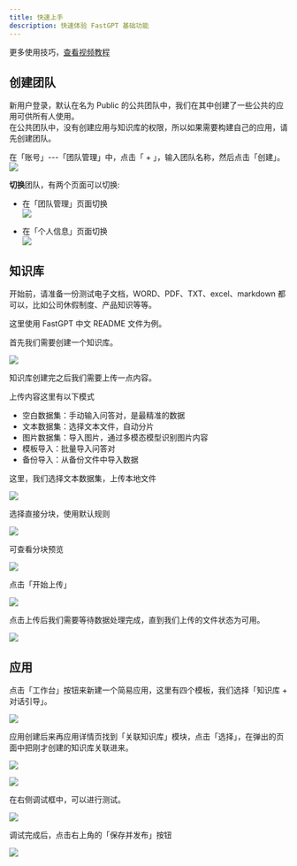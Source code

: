 ```yaml
---
title: 快速上手
description: 快速体验 FastGPT 基础功能
---
```


更多使用技巧，[查看视频教程](https://www.bilibili.com/video/BV1sH4y1T7s9)


## 创建团队
新用户登录，默认在名为 Public 的公共团队中，我们在其中创建了一些公共的应用可供所有人使用。  
在公共团队中，没有创建应用与知识库的权限，所以如果需要构建自己的应用，请先创建团队。

在「账号」---「团队管理」中，点击「 + 」，输入团队名称，然后点击「创建」。
![](/imgs/create-team.png)

**切换**团队，有两个页面可以切换:
- 在「团队管理」页面切换  
  ![](/imgs/switch-team1.png)

- 在「个人信息」页面切换  
  ![](/imgs/switch-team2.png)

## 知识库

开始前，请准备一份测试电子文档，WORD、PDF、TXT、excel、markdown 都可以，比如公司休假制度、产品知识等等。

这里使用 FastGPT 中文 README 文件为例。

首先我们需要创建一个知识库。

![](/imgs/create-rep.png)

知识库创建完之后我们需要上传一点内容。

上传内容这里有以下模式
- 空白数据集：手动输入问答对，是最精准的数据
- 文本数据集：选择文本文件，自动分片
- 图片数据集：导入图片，通过多模态模型识别图片内容
- 模板导入：批量导入问答对
- 备份导入：从备份文件中导入数据

这里，我们选择文本数据集，上传本地文件

![](/imgs/upload-data.png)

选择直接分块，使用默认规则

![](/imgs/upload-data1.png)

可查看分块预览

![](/imgs/upload-data2.png)

点击「开始上传」

![](/imgs/upload-data3.png)

点击上传后我们需要等待数据处理完成，直到我们上传的文件状态为可用。

![](/imgs/upload-data4.png)

## 应用

点击「工作台」按钮来新建一个简易应用，这里有四个模板，我们选择「知识库 + 对话引导」。

![](/imgs/create-app.png)

应用创建后来再应用详情页找到「关联知识库」模块，点击「选择」，在弹出的页面中把刚才创建的知识库关联进来。

![](/imgs/create-app2.png)

![](/imgs/create-app2.1.png)

在右侧调试框中，可以进行测试。

![](/imgs/create-app3.png)

调试完成后，点击右上角的「保存并发布」按钮

![](/imgs/create-app4.png)
